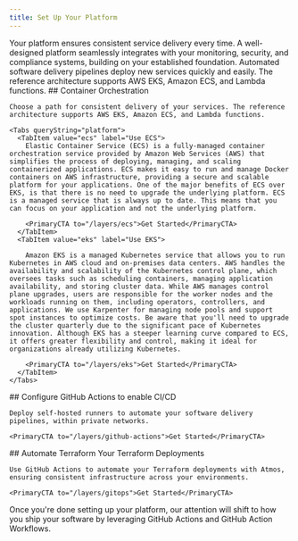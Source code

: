 ```yaml
---
title: Set Up Your Platform
---
```


<Intro>
  Your platform ensures consistent service delivery every time. A well-designed platform seamlessly integrates with your monitoring, security, and compliance systems, building on your established foundation. Automated software delivery pipelines deploy new services quickly and easily. The reference architecture supports AWS EKS, Amazon ECS, and Lambda functions.
</Intro>

<Steps>

  <Step>
    ## <StepNumber/> Container Orchestration

    Choose a path for consistent delivery of your services. The reference architecture supports AWS EKS, Amazon ECS, and Lambda functions.

    <Tabs queryString="platform">
      <TabItem value="ecs" label="Use ECS">
        Elastic Container Service (ECS) is a fully-managed container orchestration service provided by Amazon Web Services (AWS) that simplifies the process of deploying, managing, and scaling containerized applications. ECS makes it easy to run and manage Docker containers on AWS infrastructure, providing a secure and scalable platform for your applications. One of the major benefits of ECS over EKS, is that there is no need to upgrade the underlying platform. ECS is a managed service that is always up to date. This means that you can focus on your application and not the underlying platform.

        <PrimaryCTA to="/layers/ecs">Get Started</PrimaryCTA>
      </TabItem>
      <TabItem value="eks" label="Use EKS">

        Amazon EKS is a managed Kubernetes service that allows you to run Kubernetes in AWS cloud and on-premises data centers. AWS handles the availability and scalability of the Kubernetes control plane, which oversees tasks such as scheduling containers, managing application availability, and storing cluster data. While AWS manages control plane upgrades, users are responsible for the worker nodes and the workloads running on them, including operators, controllers, and applications. We use Karpenter for managing node pools and support spot instances to optimize costs. Be aware that you'll need to upgrade the cluster quarterly due to the significant pace of Kubernetes innovation. Although EKS has a steeper learning curve compared to ECS, it offers greater flexibility and control, making it ideal for organizations already utilizing Kubernetes.

        <PrimaryCTA to="/layers/eks">Get Started</PrimaryCTA>
      </TabItem>
    </Tabs>

  </Step>

  <Step>
    ## <StepNumber/> Configure GitHub Actions to enable CI/CD

    Deploy self-hosted runners to automate your software delivery pipelines, within private networks.

    <PrimaryCTA to="/layers/github-actions">Get Started</PrimaryCTA>
  </Step>

  <Step>
    ## <StepNumber/> Automate Terraform Your Terraform Deployments

    Use GitHub Actions to automate your Terraform deployments with Atmos, ensuring consistent infrastructure across your environments.

    <PrimaryCTA to="/layers/gitops">Get Started</PrimaryCTA>
  </Step>

</Steps>

Once you're done setting up your platform, our attention will shift to how you ship your software by leveraging GitHub Actions and GitHub Action Workflows.
